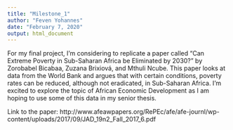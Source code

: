 ```yaml
---
title: "Milestone_1"
author: "Feven Yohannes"
date: "February 7, 2020"
output: html_document
---
```


For my final project, I'm considering to replicate a paper called "Can Extreme Poverty in Sub-Saharan Africa be Eliminated by 2030?" by Zorobabel Bicabaa, Zuzana Brixiová, and Mthuli Ncube. This paper looks at data from the World Bank and argues that with certain conditions, poverty rates can be reduced, although not eradicated, in Sub-Saharan Africa. I'm excited to explore the topic of African Economic Development as I am hoping to use some of this data in my senior thesis. 

Link to the paper:
http://www.afeawpapers.org/RePEc/afe/afe-journl/wp-content/uploads/2017/09/JAD_19n2_Fall_2017_6.pdf


